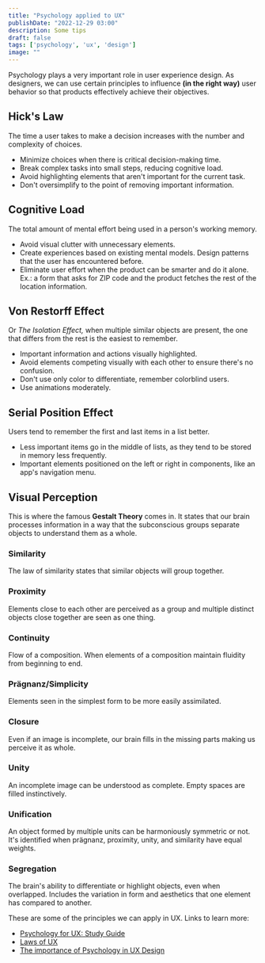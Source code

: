 ```yaml
---
title: "Psychology applied to UX"
publishDate: "2022-12-29 03:00"
description: Some tips
draft: false
tags: ['psychology', 'ux', 'design']
image: ""
---
```


Psychology plays a very important role in user experience design.
As designers, we can use certain principles to influence **(in the right way)** user behavior so that products effectively achieve their objectives.

## Hick's Law
The time a user takes to make a decision increases with the number and complexity of choices.
- Minimize choices when there is critical decision-making time.
- Break complex tasks into small steps, reducing cognitive load.
- Avoid highlighting elements that aren't important for the current task.
- Don't oversimplify to the point of removing important information.

## Cognitive Load
The total amount of mental effort being used in a person's working memory.
- Avoid visual clutter with unnecessary elements.
- Create experiences based on existing mental models. Design patterns that the user has encountered before.
- Eliminate user effort when the product can be smarter and do it alone. Ex.: a form that asks for ZIP code and the product fetches the rest of the location information.

## Von Restorff Effect
Or *The Isolation Effect,* when multiple similar objects are present, the one that differs from the rest is the easiest to remember.
- Important information and actions visually highlighted.
- Avoid elements competing visually with each other to ensure there's no confusion.
- Don't use only color to differentiate, remember colorblind users.
- Use animations moderately.

## Serial Position Effect
Users tend to remember the first and last items in a list better.
- Less important items go in the middle of lists, as they tend to be stored in memory less frequently.
- Important elements positioned on the left or right in components, like an app's navigation menu.

## Visual Perception
This is where the famous **Gestalt Theory** comes in. It states that our brain processes information in a way that the subconscious groups separate objects to understand them as a whole.

### Similarity
The law of similarity states that similar objects will group together.

### Proximity
Elements close to each other are perceived as a group and multiple distinct objects close together are seen as one thing.

### Continuity
Flow of a composition. When elements of a composition maintain fluidity from beginning to end.

### Prägnanz/Simplicity
Elements seen in the simplest form to be more easily assimilated.

### Closure
Even if an image is incomplete, our brain fills in the missing parts making us perceive it as whole.

### Unity
An incomplete image can be understood as complete. Empty spaces are filled instinctively.

### Unification
An object formed by multiple units can be harmoniously symmetric or not. It's identified when prägnanz, proximity, unity, and similarity have equal weights.

### Segregation
The brain's ability to differentiate or highlight objects, even when overlapped. Includes the variation in form and aesthetics that one element has compared to another.

These are some of the principles we can apply in UX. Links to learn more:
- [Psychology for UX: Study Guide](https://www.nngroup.com/articles/psychology-study-guide/)
- [Laws of UX](https://lawsofux.com/)
- [The importance of Psychology in UX Design](https://aelaschool.com/en/userexperience/psychology-ux-design-projects/)